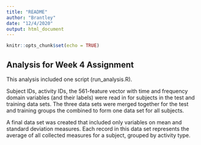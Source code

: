 ---
title: "README"
author: "Brantley"
date: "12/4/2020"
output: html_document
---

```{r setup, include=FALSE}
knitr::opts_chunk$set(echo = TRUE)
```

## Analysis for Week 4 Assignment

This analysis included one script (run_analysis.R).

Subject IDs, activity IDs, the 561-feature vector with time and frequency domain variables (and their labels) were read in for subjects in the test and training data sets. The three data sets were merged together for the test and training groups the combined to form one data set for all subjects. 

A final data set was created that included only variables on mean and standard deviation measures. Each record in this data set represents the average of all collected measures for a subject, grouped by activity type. 